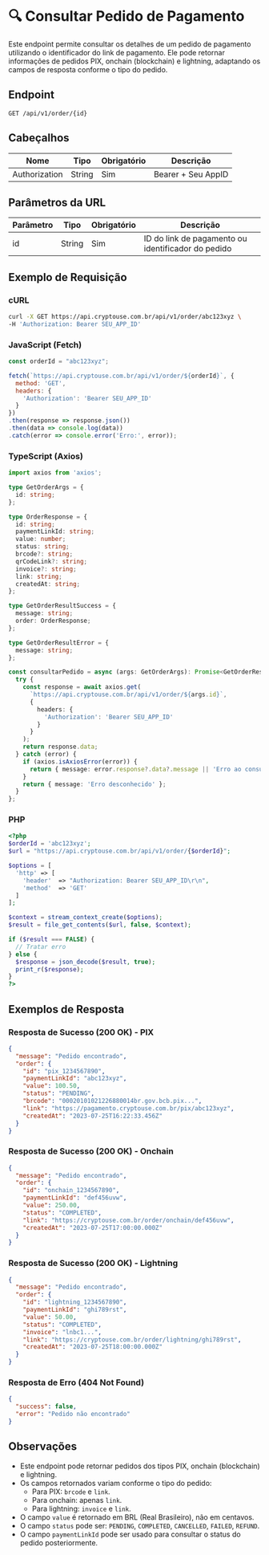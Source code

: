 # 🔍 Consultar Pedido de Pagamento

Este endpoint permite consultar os detalhes de um pedido de pagamento utilizando o identificador do link de pagamento. Ele pode retornar informações de pedidos PIX, onchain (blockchain) e lightning, adaptando os campos de resposta conforme o tipo do pedido.

## Endpoint

```
GET /api/v1/order/{id}
```

## Cabeçalhos

| Nome           | Tipo   | Obrigatório | Descrição                        |
|----------------|--------|-------------|----------------------------------|
| Authorization  | String | Sim         | Bearer + Seu AppID               |

## Parâmetros da URL

| Parâmetro | Tipo   | Obrigatório | Descrição                                 |
|-----------|--------|-------------|-------------------------------------------|
| id        | String | Sim         | ID do link de pagamento ou identificador do pedido |

## Exemplo de Requisição

### cURL

```bash
curl -X GET https://api.cryptouse.com.br/api/v1/order/abc123xyz \
-H 'Authorization: Bearer SEU_APP_ID'
```

### JavaScript (Fetch)

```javascript
const orderId = "abc123xyz";

fetch(`https://api.cryptouse.com.br/api/v1/order/${orderId}`, {
  method: 'GET',
  headers: {
    'Authorization': 'Bearer SEU_APP_ID'
  }
})
.then(response => response.json())
.then(data => console.log(data))
.catch(error => console.error('Erro:', error));
```

### TypeScript (Axios)

```typescript
import axios from 'axios';

type GetOrderArgs = {
  id: string;
};

type OrderResponse = {
  id: string;
  paymentLinkId: string;
  value: number;
  status: string;
  brcode?: string;
  qrCodeLink?: string;
  invoice?: string;
  link: string;
  createdAt: string;
};

type GetOrderResultSuccess = {
  message: string;
  order: OrderResponse;
};

type GetOrderResultError = {
  message: string;
};

const consultarPedido = async (args: GetOrderArgs): Promise<GetOrderResultSuccess | GetOrderResultError> => {
  try {
    const response = await axios.get(
      `https://api.cryptouse.com.br/api/v1/order/${args.id}`,
      {
        headers: {
          'Authorization': 'Bearer SEU_APP_ID'
        }
      }
    );
    return response.data;
  } catch (error) {
    if (axios.isAxiosError(error)) {
      return { message: error.response?.data?.message || 'Erro ao consultar pedido' };
    }
    return { message: 'Erro desconhecido' };
  }
};
```

### PHP

```php
<?php
$orderId = 'abc123xyz';
$url = "https://api.cryptouse.com.br/api/v1/order/{$orderId}";

$options = [
  'http' => [
    'header'  => "Authorization: Bearer SEU_APP_ID\r\n",
    'method'  => 'GET'
  ]
];

$context = stream_context_create($options);
$result = file_get_contents($url, false, $context);

if ($result === FALSE) {
  // Tratar erro
} else {
  $response = json_decode($result, true);
  print_r($response);
}
?>
```

## Exemplos de Resposta

### Resposta de Sucesso (200 OK) - PIX

```json
{
  "message": "Pedido encontrado",
  "order": {
    "id": "pix_1234567890",
    "paymentLinkId": "abc123xyz",
    "value": 100.50,
    "status": "PENDING",
    "brcode": "00020101021226880014br.gov.bcb.pix...",
    "link": "https://pagamento.cryptouse.com.br/pix/abc123xyz",
    "createdAt": "2023-07-25T16:22:33.456Z"
  }
}
```

### Resposta de Sucesso (200 OK) - Onchain

```json
{
  "message": "Pedido encontrado",
  "order": {
    "id": "onchain_1234567890",
    "paymentLinkId": "def456uvw",
    "value": 250.00,
    "status": "COMPLETED",
    "link": "https://cryptouse.com.br/order/onchain/def456uvw",
    "createdAt": "2023-07-25T17:00:00.000Z"
  }
}
```

### Resposta de Sucesso (200 OK) - Lightning

```json
{
  "message": "Pedido encontrado",
  "order": {
    "id": "lightning_1234567890",
    "paymentLinkId": "ghi789rst",
    "value": 50.00,
    "status": "COMPLETED",
    "invoice": "lnbc1...",
    "link": "https://cryptouse.com.br/order/lightning/ghi789rst",
    "createdAt": "2023-07-25T18:00:00.000Z"
  }
}
```

### Resposta de Erro (404 Not Found)

```json
{
  "success": false,
  "error": "Pedido não encontrado"
}
```

## Observações

- Este endpoint pode retornar pedidos dos tipos PIX, onchain (blockchain) e lightning.
- Os campos retornados variam conforme o tipo do pedido:
  - Para PIX: `brcode` e `link`.
  - Para onchain: apenas `link`.
  - Para lightning: `invoice` e `link`.
- O campo `value` é retornado em BRL (Real Brasileiro), não em centavos.
- O campo `status` pode ser: `PENDING`, `COMPLETED`, `CANCELLED`, `FAILED`, `REFUND`.
- O campo `paymentLinkId` pode ser usado para consultar o status do pedido posteriormente. 
